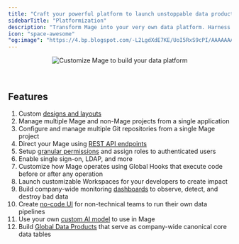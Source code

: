 ```yaml
---
title: "Craft your powerful platform to launch unstoppable data products"
sidebarTitle: "Platformization"
description: "Transform Mage into your very own data platform. Harness the capabilities of enterprise level features to customize and power-up your developers’ experience."
icon: "space-awesome"
"og:image": "https://4.bp.blogspot.com/-L2LgdXdE7KE/UoI5RxS9cPI/AAAAAAAAFgg/CKpohJMoRm8/s1600/enders+game+gif.gif"
---
```


<Frame>
    <p align="center">
    <img
        alt="Customize Mage to build your data platform"
        src="https://4.bp.blogspot.com/-L2LgdXdE7KE/UoI5RxS9cPI/AAAAAAAAFgg/CKpohJMoRm8/s1600/enders+game+gif.gif"
    />
    </p>
</Frame>

<br />

## Features

1. Custom [designs and layouts](/platform/designs/setup)
1. Manage multiple Mage and non-Mage projects from a single application
1. Configure and manage multiple Git repositories from a single Mage project
1. Direct your Mage using [REST API endpoints](/api-reference/overview)
1. Setup [granular permissions](/authentication/permissions/overview) and assign roles to authenticated users
1. Enable single sign-on, LDAP, and more
1. Customize how Mage operates using Global Hooks that execute code before or after any operation
1. Launch customizable Workspaces for your developers to create impact
1. Build company-wide monitoring [dashboards](/visualizations/dashboards) to observe, detect, and destroy bad data
1. Create [no-code UI](/interactions/overview) for non-technical teams to run their own data pipelines
1. Use your own [custom AI model](/guides/ai/ai-client) to use in Mage
1. Build [Global Data Products](/orchestration/global-data-products/overview) that serve as company-wide canonical core data tables
